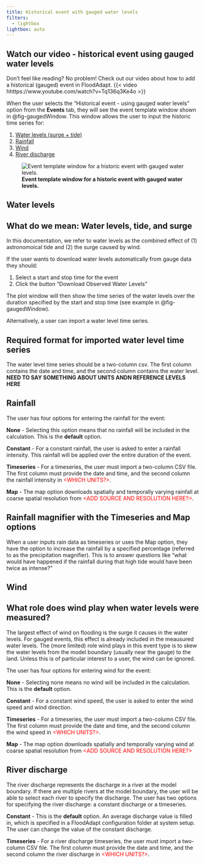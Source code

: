 ```yaml
---
title: Historical event with gauged water levels
filters:
  - lightbox
lightbox: auto
---
```


::: {.callout-tip}
## Watch our video - historical event using gauged water levels
Don't feel like reading? No problem! Check out our video about how to add a historical (gauged) event in FloodAdapt.
{{< video hhttps://www.youtube.com/watch?v=Tq136q3Ke4o >}}
:::

When the user selects the “Historical event - using gauged water levels” option from the **Events** tab, they will see the event template window shown in @fig-gaugedWindow. This window allows the user to input the historic time series for:

(1) [Water levels (surge + tide)](#water-levels)
(2) [Rainfall](#rainfall)
(3) [Wind](#wind)
(4) [River discharge](#river-discharge)

![**Event template window for a historic event with gauged water levels.**](../../../_static/images/popup_gaugedEventWindow2.png){#fig-gaugedWindow}


## Water levels

::: {.callout-note}
## What do we mean: Water levels, tide, and surge
In this documentation, we refer to water levels as the combined effect of (1) astronomoical tide and (2) the surge caused by wind.
:::

If the user wants to download water levels automatically from gauge data they should:

1. Select a start and stop time for the event
2. Click the button "Download Observed Water Levels"

The plot window will then show the time series of the water levels over the duration specified by the start and stop time (see example in @fig-gaugedWindow).

 Alternatively, a user can import a water level time series.

::: {.callout-note}
## Required format for imported water level time series
The water level time series should be a two-column csv. The first column contains the date and time, and the second column contains the water level. **NEED TO SAY SOMETHING ABOUT UNITS ANDN REFERENCE LEVELS HERE**
:::

## Rainfall
The user has four options for entering the rainfall for the event:

**None** - Selecting this option means that no rainfall will be included in the calculation. This is the **default** option.

**Constant** - For a constant rainfall, the user is asked to enter a rainfall intensity. This rainfall will be applied over the entire duration of the event.

**Timeseries** - For a timeseries, the user must import a two-column CSV file. The first column must provide the date and time, and the second column the rainfall intensity in <span style="color:red;"><WHICH UNITS?></span>.

**Map** - The map option downloads spatially and temporally varying rainfall at coarse spatial resolution from <span style="color:red;"><ADD SOURCE AND RESOLUTION HERE?></span>.

::: {.callout-note}
## Rainfall magnifier with the Timeseries and Map options
When a user inputs rain data as timeseries or uses the Map option, they have the option to increase the rainfall by a specified percentage (referred to as the precipitation magnifier). This is to answer questions like "what would have happened if the rainfall during that high tide would have been twice as intense?"
:::

## Wind
::: {.callout-note}
## What role does wind play when water levels were measured?
The largest effect of wind on flooding is the surge it causes in the water levels. For gauged events, this effect is already included in the meausured water levels. The (more limited) role wind plays in this event type is to skew the water levels from the model boundary (usually near the gauge) to the land. Unless this is of particular interest to a user, the wind can be ignored.
:::
The user has four options for entering wind for the event:

**None** - Selecting none means no wind will be included in the calculation. This is the **default** option.

**Constant** - For a constant wind speed, the user is asked to enter the wind speed and wind direction.

**Timeseries** - For a timeseries, the user must import a two-column CSV file. The first column must provide the date and time, and the second column the wind speed in <span style="color:red;"><WHICH UNITS?></span>.

**Map** - The map option downloads spatially and temporally varying wind at coarse spatial resolution from <span style="color:red;"><ADD SOURCE AND RESOLUTION HERE?></span>

## River discharge
The river discharge represents the discharge in a river at the model boundary. If there are multiple rivers at the model boundary, the user will be able to select each river to specify the discharge. The user has two options for specifying the river discharge: a constant discharge or a timeseries.

**Constant** - This is the **default** option. An average discharge value is filled in, which is specified in a FloodAdapt configuration folder at system setup. The user can change the value of the constant discharge.

**Timeseries** - For a river discharge timeseries, the user must import a two-column CSV file. The first column must provide the date and time, and the second column the river discharge in <span style="color:red;"><WHICH UNITS?></span>.
